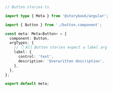 ```ts
// Button.stories.ts

import type { Meta } from '@storybook/angular';

import { Button } from './button.component';

const meta: Meta<Button> = {
  component: Button,
  argTypes: {
    // 👇 All Button stories expect a label arg
    label: {
      control: 'text',
      description: 'Overwritten description',
    },
  },
};

export default meta;
```
